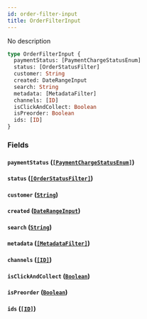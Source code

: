 ```yaml
---
id: order-filter-input
title: OrderFilterInput
---
```


No description

```graphql
type OrderFilterInput {
  paymentStatus: [PaymentChargeStatusEnum]
  status: [OrderStatusFilter]
  customer: String
  created: DateRangeInput
  search: String
  metadata: [MetadataFilter]
  channels: [ID]
  isClickAndCollect: Boolean
  isPreorder: Boolean
  ids: [ID]
}
```

### Fields

#### `paymentStatus` ([`[PaymentChargeStatusEnum]`](../../../developer/api-reference/enums/payment-charge-status-enum))

#### `status` ([`[OrderStatusFilter]`](../../../developer/api-reference/enums/order-status-filter))

#### `customer` ([`String`](../../../developer/api-reference/scalars/string))

#### `created` ([`DateRangeInput`](../../../developer/api-reference/inputs/date-range-input))

#### `search` ([`String`](../../../developer/api-reference/scalars/string))

#### `metadata` ([`[MetadataFilter]`](../../../developer/api-reference/inputs/metadata-filter))

#### `channels` ([`[ID]`](../../../developer/api-reference/scalars/id))

#### `isClickAndCollect` ([`Boolean`](../../../developer/api-reference/scalars/boolean))

#### `isPreorder` ([`Boolean`](../../../developer/api-reference/scalars/boolean))

#### `ids` ([`[ID]`](../../../developer/api-reference/scalars/id))
